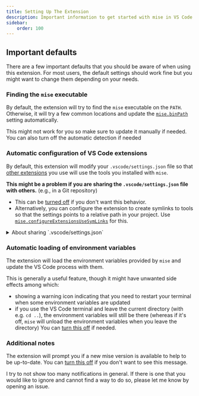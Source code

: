 ```yaml
---
title: Setting Up The Extension
description: Important information to get started with mise in VS Code
sidebar:
    order: 100
---
```


## Important defaults

There are a few important defaults that you should be aware of when using this extension. For most users, the default settings should work fine but you might want to change them depending on your needs.

### Finding the `mise` executable

By default, the extension will try to find the `mise` executable on the `PATH`. Otherwise, it will try a few common locations and update the [`mise.binPath`](/mise-vscode/reference/settings/#misebinpath) setting automatically.

This might not work for you so make sure to update it manually if needed. You can also turn off the automatic detection if needed

### Automatic configuration of VS Code extensions

By default, this extension will modify your `.vscode/settings.json` file so that [other extensions](/mise-vscode/reference/supported-extensions/) you use will use the tools you installed with `mise`.

**This might be a problem if you are sharing the `.vscode/settings.json` file with others.** (e.g., in a Git repository)

- This can be [turned off](/mise-vscode/reference/settings/#miseconfigureextensionsautomatically) if you don't want this behavior.
- Alternatively, you can configure the extension to create symlinks to tools so that the settings points to a relative path in your project. Use [`mise.configureExtensionsUseSymLinks`](/mise-vscode/reference/settings/#miseconfigureextensionsusesymlinks) for this.

<details>
<summary>About sharing `.vscode/settings.json`</summary>

If you are sharing the `.vscode/settings.json` file with others, you might think that the default value of this extension is not a good idea.

However, there are some challenges with sharing `.vscode/settings.json`:
  - If you use extensions other members of your team don't have, you won't be able to update the settings file without conflicts.
  - If you would like some settings to be different for different members of your team, you won't be able to do so.

Ideally, VS Code should support a `settings.local.json` file that would be ignored by git. See [this issue](https://github.com/microsoft/vscode/issues/40233) for more information.

If you want to share some settings with others, a good workaround is to create a `settings.shared.json` file that other can use as a reference. You can also create a `mise` task to populate the `settings.json` file with the content of `settings.shared.json` if needed.

</details>

### Automatic loading of environment variables

The extension will load the environment variables provided by `mise` and update the VS Code process with them.

This is generally a useful feature, though it might have unwanted side effects among which:
- showing a warning icon indicating that you need to restart your terminal when some environment variables are updated
- if you use the VS Code terminal and leave the current directory (with e.g. `cd ..`), the environment variables will still be there (whereas if it's off, `mise` will unload the environment variables when you leave the directory)
You can [turn this off](/mise-vscode/reference/settings/#miseupdateenvautomatically) if needed.


### Additional notes

The extension will prompt you if a new mise version is available to help to be up-to-date. You can [turn this off](/mise-vscode/reference/settings/#misecheckfornewmiseversion) if you don't want to see this message.

I try to not show too many notifications in general. If there is one that you would like to ignore and cannot find a way to do so, please let me know by opening an issue.
